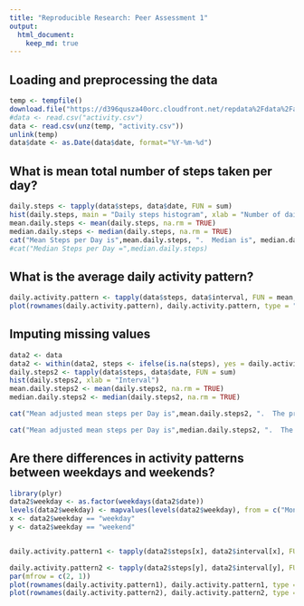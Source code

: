 ---
title: "Reproducible Research: Peer Assessment 1"
output: 
  html_document:
    keep_md: true
---


## Loading and preprocessing the data
```{r}
temp <- tempfile()
download.file("https://d396qusza40orc.cloudfront.net/repdata%2Fdata%2Factivity.zip", temp)
#data <- read.csv("activity.csv")
data <- read.csv(unz(temp, "activity.csv"))
unlink(temp)
data$date <- as.Date(data$date, format="%Y-%m-%d")
```

## What is mean total number of steps taken per day?
```{r}
daily.steps <- tapply(data$steps, data$date, FUN = sum)
hist(daily.steps, main = "Daily steps histogram", xlab = "Number of daily steps")
mean.daily.steps <- mean(daily.steps, na.rm = TRUE)
median.daily.steps <- median(daily.steps, na.rm = TRUE)
cat("Mean Steps per Day is",mean.daily.steps, ".  Median is", median.daily.steps, ".")
#cat("Median Steps per Day =",median.daily.steps)
```

## What is the average daily activity pattern?
```{r}
daily.activity.pattern <- tapply(data$steps, data$interval, FUN = mean, na.rm = TRUE)
plot(rownames(daily.activity.pattern), daily.activity.pattern, type = "l", ylab = "Mean no. of steps", xlab = "Interval no.")
```

## Imputing missing values
```{r}
data2 <- data
data2 <- within(data2, steps <- ifelse(is.na(steps), yes = daily.activity.pattern[((interval)/5)+1], no = steps))
daily.steps2 <- tapply(data$steps, data$date, FUN = sum)
hist(daily.steps2, xlab = "Interval")
mean.daily.steps2 <- mean(daily.steps2, na.rm = TRUE)
median.daily.steps2 <- median(daily.steps2, na.rm = TRUE)

cat("Mean adjusted mean steps per Day is",mean.daily.steps2, ".  The previous is ", mean.daily.steps, ".")

cat("Mean adjusted mean steps per Day is",median.daily.steps2, ".  The previous is ", median.daily.steps, ".")

```



## Are there differences in activity patterns between weekdays and weekends?

```{r}
library(plyr)
data2$weekday <- as.factor(weekdays(data2$date))
levels(data2$weekday) <- mapvalues(levels(data2$weekday), from = c("Monday", "Tuesday", "Wednesday", "Thursday", "Friday", "Saturday", "Sunday"), to = c("weekday", "weekday", "weekday", "weekday", "weekday", "weekend","weekend"))
x <- data2$weekday == "weekday"
y <- data2$weekday == "weekend"


daily.activity.pattern1 <- tapply(data2$steps[x], data2$interval[x], FUN = mean, na.rm = TRUE)

daily.activity.pattern2 <- tapply(data2$steps[y], data2$interval[y], FUN = mean, na.rm = TRUE)
par(mfrow = c(2, 1))
plot(rownames(daily.activity.pattern1), daily.activity.pattern1, type = "l", ylab = "Mean no. of steps", xlab = "Interval", main = "Time series of mean no. of steps on weekdays")
plot(rownames(daily.activity.pattern2), daily.activity.pattern2, type = "l", ylab = "Mean no. of steps", xlab = "Interval", main = "Time series of mean no. of steps on weekends")

```
